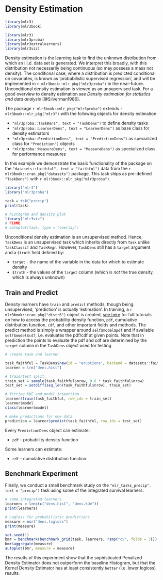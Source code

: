 # Density Estimation {#density}

```r
library(mlr3)
library(mlr3book)
```

```r
library(mlr3)
library(mlr3proba)
library(mlr3extralearners)
library(mlr3viz)
```

Density estimation is the learning task to find the unknown distribution from which an i.i.d. data set is generated.
We interpret this broadly, with this distribution not necessarily being continuous (so may possess a mass not density).
The conditional case, where a distribution is predicted conditional on covariates, is known as ‘probabilistic supervised regression’, and will be implemented in `r mlr3book::mlr_pkg("mlr3proba")` in the near-future.
Unconditional density estimation is viewed as an unsupervised task.
For a good overview to density estimation see *Density estimation for statistics and data analysis* [@Silverman1986].

The package `r mlr3book::mlr_pkg("mlr3proba")` extends `r mlr3book::mlr_pkg("mlr3")` with the following objects for density estimation:

* `"mlr3proba::TaskDens", text = "TaskDens")` to define density tasks
* `"mlr3proba::LearnerDens", text = "LearnerDens")` as base class for density estimators
* `"mlr3proba::PredictionDens", text = "PredictionDens")` as specialized class for `"Prediction")` objects
* `"mlr3proba::MeasureDens", text = "MeasureDens")` as specialized class for performance measures

In this example we demonstrate the basic functionality of the package on the `"datasets::faithful", text = "faithful")` data from the `r mlr3book::cran_pkg("datasets")` package.
This task ships as pre-defined `"TaskDens")` with `r mlr3book::mlr_pkg("mlr3proba")`.

```r
library("mlr3")
library("mlr3proba")

task = tsk("precip")
print(task)

# histogram and density plot
library("mlr3viz")
# FIXME
# autoplot(task, type = "overlay")
```

Unconditional density estimation is an unsupervised method.
Hence, `TaskDens` is an unsupervised task which inherits directly from `Task` unlike `TaskClassif` and `TaskRegr`.
However, `TaskDens` still has a `target` argument and a `$truth` field defined by:

  * `target` - the name of the variable in the data for which to estimate density
  * `$truth` - the values of the `target` column (which is *not* the true density, which is always unknown)

## Train and Predict

Density learners have `train` and `predict` methods, though being unsupervised, 'prediction' is actually 'estimation'.
In training, a `r mlr3book::cran_pkg("distr6")` object is created,
[see here](https://alan-turing-institute.github.io/distr6/) for full tutorials on how to access the probability density function, `pdf`, cumulative distribution function, `cdf`, and other important fields and methods.
The predict method is simply a wrapper around `self$model$pdf` and if available `self$model$cdf`, i.e. evaluates the pdf/cdf at given points.
Note that in prediction the points to evaluate the pdf and cdf are determined by the `target` column in the `TaskDens` object used for testing.

```r
# create task and learner

task_faithful = TaskDens$new(id = "eruptions", backend = datasets::faithful$eruptions)
learner = lrn("dens.hist")

# train/test split
train_set = sample(task_faithful$nrow, 0.8 * task_faithful$nrow)
test_set = setdiff(seq_len(task_faithful$nrow), train_set)

# fitting KDE and model inspection
learner$train(task_faithful, row_ids = train_set)
learner$model
class(learner$model)

# make predictions for new data
prediction = learner$predict(task_faithful, row_ids = test_set)
```

Every `PredictionDens` object can estimate:

  * `pdf` - probability density function

Some learners can estimate:

  * `cdf` - cumulative distribution function

## Benchmark Experiment

Finally, we conduct a small benchmark study on the `"mlr_tasks_precip", text = "precip")` task using some of the integrated survival learners:

```r
# some integrated learners
learners = lrns(c("dens.hist", "dens.kde"))
print(learners)

# Logloss for probabilistic predictions
measure = msr("dens.logloss")
print(measure)

set.seed(1)
bmr = benchmark(benchmark_grid(task, learners, rsmp("cv", folds = 3)))
bmr$aggregate(measure)
autoplot(bmr, measure = measure)
```

The results of this experiment show that the sophisticated Penalized Density Estimator does not outperform the baseline Histogram, but that the Kernel Density Estimator has at least consistently `better` (i.e. lower logloss) results.

